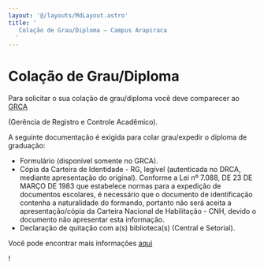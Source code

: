 ```yaml
---
layout: '@/layouts/MdLayout.astro'
title: '
   Colação de Grau/Diploma — Campus Arapiraca
  '
---
```






Colação de Grau/Diploma
=======================










 Para solicitar o sua colação de grau/diploma você deve comparecer ao
 <a href="mailto:grca@arapiraca.ufal.br?subject=COLA%C3%87%C3%83O%20DE%20GRAU/DIPLOMA">
 GRCA
</a>

 (Gerência de Registro e Controle Acadêmico).
 



 A seguinte documentação é exigida para colar grau/expedir o diploma de graduação:
 


* Formulário (disponível somente no GRCA).
* Cópia da Carteira de Identidade - RG, legível (autenticada no DRCA, mediante apresentação do original). Conforme a Lei nº 7.088, DE 23 DE MARÇO DE 1983 que estabelece normas para a expedição de documentos escolares, é necessário que o documento de identificação contenha a naturalidade do formando, portanto não será aceita a apresentação/cópia da Carteira Nacional de Habilitação - CNH, devido o documento não apresentar esta informação.
* Declaração de quitação com a(s) biblioteca(s) (Central e Setorial).



 Você pode encontrar mais informações
 <a href="https://ufal.br/estudante/graduacao/colacao-de-grau">
 aqui
</a>

 !
 













